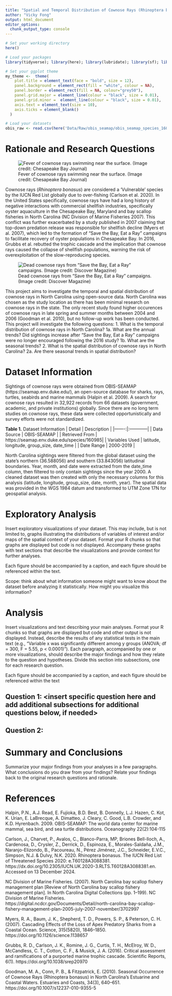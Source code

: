```yaml
---
title: "Spatial and Temporal Distribution of Cownose Rays (Rhinoptera bonasus) in North Carolina"
author: "Vicky Fong"
output: html_document
editor_options: 
  chunk_output_type: console
---
```


\newpage
\tableofcontents 
\newpage
\listoftables 
\newpage
\listoffigures 
\newpage

```r
# Set your working directory
here()

# Load your packages
library(tidyverse); library(here); library(lubridate); library(sf); library(mapview); library(leaflet); library(trend); library(Kendall)

# Set your ggplot theme
my_theme <-  theme(
    plot.title = element_text(face = "bold", size = 12),
    panel.background = element_rect(fill = "white", colour = NA), 
    panel.border = element_rect(fill = NA, colour="grey50"), 
    panel.grid.major = element_line(colour = "black", size = 0.01),
    panel.grid.minor =  element_line(colour = "black", size = 0.01),
    axis.text = element_text(size = 10),
    axis.ticks = element_blank()
  )

# Load your datasets
obis_raw <- read.csv(here('Data/Raw/obis_seamap/obis_seamap_species_160985_points.csv'))
```


# Rationale and Research Questions

![Fever of cownose rays swimming near the surface. (Image credit: Chesapeake Bay Journal)](here(Media\5e499baed0c05.image.jpg))

Cownose rays (*Rhinoptera bonasus*) are considered a 'Vulnerable' species by the IUCN Red List globally due to over-fishing (Carlson et al. 2020). In the United States specifically, cownose rays have had a long history of negative interactions with commercial shellfish industries, specifically oyster aquaculture in the Chesapeake Bay, Maryland and bay scallop fisheries in North Carolina (NC Division of Marine Fisheries 2007). This conflict was further exacerbated by a study published in 2007 claiming that top-down predation release was responsible for shellfish decline (Myers et al. 2007), which led to the formation of “Save the Bay, Eat a Ray” campaigns to facilitate recovery of oyster populations in Chesapeake Bay. In 2016, Grubbs et al. rebutted the trophic cascade and the implication that cownose rays caused the collapse of shellfish populations, warning the risk of overexploitation of the slow-reproducing species.

![Dead cownose rays from “Save the Bay, Eat a Ray” campaigns. (Image credit: Discover Magazine)](here(Media\cownose_rays_dead-1024x683.jpg))

This project aims to investigate the temporal and spatial distribution of cownose rays in North Carolina using open-source data. North Carolina was chosen as the study location as there has been minimal research on cownose rays in the state. The only recent study found higher occurences of cownose rays in late spring and summer months between 2004 and 2006 (Goodman et al. 2010), but no follow-up work has been conducted. This project will investigate the following questions:
  1. What is the temporal distribution of cownose rays in North Carolina? 
    1a. What are the annual trends? Did sightings increase after “Save the Bay, Eat a Ray” campaigns were no longer encouraged following the 2016 study?
    1b. What are the seasonal trends?
  2. What is the spatial distribution of cownose rays in North Carolina?
    2a. Are there seasonal trends in spatial distribution?

\newpage

# Dataset Information
Sightings of cownose rays were obtained from OBIS-SEAMAP (https://seamap.env.duke.edu/), an open-source database for sharks, rays, turtles, seabirds and marine mammals (Halpin et al. 2009). A search for cownose rays resulted in 32,922 records from 66 datasets (government, academic, and private institutions) globally. Since there are no long term studies on cownose rays, these data were collected opportunistically and survey efforts were not standardized. 

**Table 1.** Dataset Information
| Detail | Description |
|-------:|:------------|
| Data Source | OBIS-SEAMAP |
| Retrieved From | https://seamap.env.duke.edu/species/160985|
| Variables Used | latitude, longitude, group_size, date_time |
| Date Range | 2000-2019 |

North Carolina sightings were filtered from the global dataset using the state's northern (36.588056) and southern (33.843056) latitudinal boundaries. Year, month, and date were extracted from the date_time column, then filtered to only contain sightings since the year 2000. A cleaned dataset was then created with only the necessary columns for this analysis (latitude, longitude, group_size, date, month, year). The spatial data was provided in the WGS 1984 datum and transformed to UTM Zone 17N for geospatial analysis. 

\newpage

# Exploratory Analysis 

Insert exploratory visualizations of your dataset. This may include, but is not limited to, graphs illustrating the distributions of variables of interest and/or maps of the spatial context of your dataset. Format your R chunks so that graphs are displayed but code is not displayed. Accompany these graphs with text sections that describe the visualizations and provide context for further analyses.

Each figure should be accompanied by a caption, and each figure should be referenced within the text.

Scope: think about what information someone might want to know about the dataset before analyzing it statistically. How might you visualize this information?

\newpage

# Analysis

Insert visualizations and text describing your main analyses. Format your R chunks so that graphs are displayed but code and other output is not displayed. Instead, describe the results of any statistical tests in the main text (e.g., “Variable x was significantly different among y groups (ANOVA; df = 300, F = 5.55, p < 0.0001)”). Each paragraph, accompanied by one or more visualizations, should describe the major findings and how they relate to the question and hypotheses. Divide this section into subsections, one for each research question.

Each figure should be accompanied by a caption, and each figure should be referenced within the text


## Question 1: <insert specific question here and add additional subsections for additional questions below, if needed>

## Question 2: 




\newpage

# Summary and Conclusions

Summarize your major findings from your analyses in a few paragraphs. What conclusions do you draw from your findings? Relate your findings back to the original research questions and rationale.

\newpage

# References
Halpin, P.N., A.J. Read, E. Fujioka, B.D. Best, B. Donnelly, L.J. Hazen, C. Kot, K. Urian, E. LaBrecque, A. Dimatteo, J. Cleary, C. Good, L.B. Crowder, and K.D. Hyrenbach. 2009. OBIS-SEAMAP: The world data center for marine mammal, sea bird, and sea turtle distributions. Oceanography 22(2):104-115

Carlson, J., Charvet, P., Avalos, C., Blanco-Parra, MP, Briones Bell-lloch, A., Cardenosa, D., Crysler, Z., Derrick, D., Espinoza, E., Morales-Saldaña, J.M., Naranjo-Elizondo, B., Pacoureau, N., Pérez Jiménez, J.C., Schneider, E.V.C., Simpson, N.J. & Dulvy, N.K. 2020. Rhinoptera bonasus. The IUCN Red List of Threatened Species 2020: e.T60128A3088381. https://dx.doi.org/10.2305/IUCN.UK.2020-3.RLTS.T60128A3088381.en. Accessed on 13 December 2024.

NC Division of Marine Fisheries. (2007). North Carolina bay scallop fishery management plan [Review of North Carolina bay scallop fishery management plan]. In North Carolina Digital Collections (pp. 1–199). NC Division of Marine Fisheries. https://digital.ncdcr.gov/Documents/Detail/north-carolina-bay-scallop-fishery-management-plan-2005-july-2007-november/3702997

Myers, R. A., Baum, J. K., Shepherd, T. D., Powers, S. P., & Peterson, C. H. (2007). Cascading Effects of the Loss of Apex Predatory Sharks from a Coastal Ocean. Science, 315(5820), 1846–1850. https://doi.org/10.1126/science.1138657

Grubbs, R. D., Carlson, J. K., Romine, J. G., Curtis, T. H., McElroy, W. D., McCandless, C. T., Cotton, C. F., & Musick, J. A. (2016). Critical assessment and ramifications of a purported marine trophic cascade. Scientific Reports, 6(1). https://doi.org/10.1038/srep20970

Goodman, M. A., Conn, P. B., & Fitzpatrick, E. (2010). Seasonal Occurrence of Cownose Rays (Rhinoptera bonasus) in North Carolina’s Estuarine and Coastal Waters. Estuaries and Coasts, 34(3), 640–651. https://doi.org/10.1007/s12237-010-9355-5

